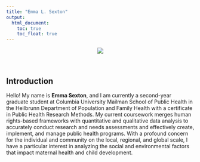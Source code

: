 ```yaml
---
title: "Emma L. Sexton"
output: 
  html_document:
    toc: true
    toc_float: true
---
```


<center>
![](images/EmmaSexton_Headshot.jpg)
</center>  

<br/>  

## Introduction  
Hello! My name is **Emma Sexton**, and I am currently a second-year graduate student at Columbia University Mailman School of Public Health in the Heilbrunn Department of Population and Family Health with a certificate in Public Health Research Methods. My current coursework merges human rights-based frameworks with quantitative and qualitative data analysis to accurately conduct research and needs assessments and effectively create, implement, and manage public health programs. With a profound concern for the individual and community on the local, regional, and global scale, I have a particular interest in analyzing the social and environmental factors that impact maternal health and child development.

